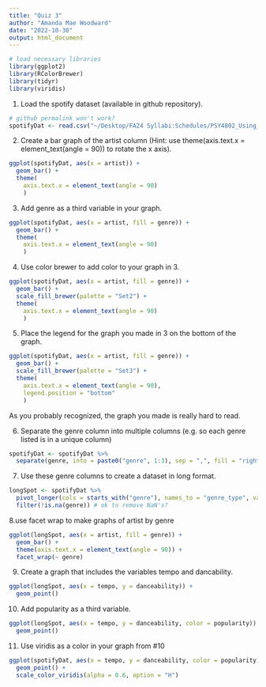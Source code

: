 ```yaml
---
title: "Quiz 3"
author: "Amanda Mae Woodward"
date: "2022-10-30"
output: html_document
---
```


```r
# load necessary libraries 
library(ggplot2)
library(RColorBrewer)
library(tidyr)
library(viridis)
```

1. Load the spotify dataset (available in github repository).
```r
# github permalink won't work? 
spotifyDat <- read.csv("~/Desktop/FA24 Syllabi:Schedules/PSY4802_Using_R_to_Create_Reproducible_Research/Quiz/spotifyDat.csv")
```

2. Create a bar graph of the artist column (Hint: use theme(axis.text.x = element_text(angle = 90)) to rotate the x axis).
```r
ggplot(spotifyDat, aes(x = artist)) +
  geom_bar() + 
  theme(
    axis.text.x = element_text(angle = 90)
    )
```

3. Add genre as a third variable in your graph.
```r
ggplot(spotifyDat, aes(x = artist, fill = genre)) + 
  geom_bar() + 
  theme(
    axis.text.x = element_text(angle = 90)
    )
```

4. Use color brewer to add color to your graph in 3. 
```r
ggplot(spotifyDat, aes(x = artist, fill = genre)) + 
  geom_bar() + 
  scale_fill_brewer(palette = "Set2") + 
  theme(
    axis.text.x = element_text(angle = 90)
    )
```

5. Place the legend for the graph you made in 3 on the bottom of the graph. 
```r
ggplot(spotifyDat, aes(x = artist, fill = genre)) +
  geom_bar() +
  scale_fill_brewer(palette = "Set3") +
  theme(
    axis.text.x = element_text(angle = 90), 
    legend.position = "bottom"
    )
```

As you probably recognized, the graph you made is really hard to read.

6. Separate the genre column into multiple columns (e.g. so each genre listed is in a unique column)
```r
spotifyDat <- spotifyDat %>% 
  separate(genre, into = paste0("genre", 1:3), sep = ",", fill = "right")
```

7. Use these genre columns to create a dataset in long format. 
```r
longSpot <- spotifyDat %>% 
  pivot_longer(cols = starts_with("genre"), names_to = "genre_type", values_to = "genre") %>%
  filter(!is.na(genre)) # ok to remove NaN's? 
```

8.use facet wrap to make graphs of artist by genre 
```r
ggplot(longSpot, aes(x = artist, fill = genre)) +
  geom_bar() +
  theme(axis.text.x = element_text(angle = 90)) +
  facet_wrap(~ genre)
```

9. Create a graph that includes the variables tempo and dancability. 
```r
ggplot(longSpot, aes(x = tempo, y = danceability)) +
  geom_point()
```

10. Add popularity as a third variable. 
```r
ggplot(longSpot, aes(x = tempo, y = danceability, color = popularity)) +
  geom_point()
```

11. Use viridis as a color in your graph from #10
```r
ggplot(spotifyDat, aes(x = tempo, y = danceability, color = popularity)) +
  geom_point() +
  scale_color_viridis(alpha = 0.6, option = "H")
```

